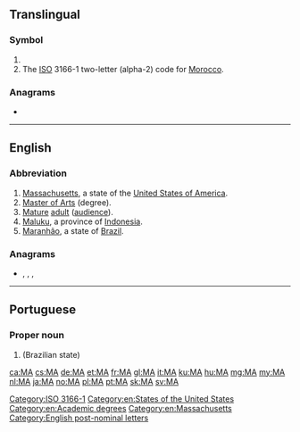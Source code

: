 {{also|Appendix:Variations of "ma"}}
==Translingual==

===Symbol===
{{head|mul|symbol}}

# {{SI-unit-abb|mega|ampere|[[electrical current]]}}
# The [[ISO]] 3166-1 two-letter (alpha-2) code for [[Morocco]].

===Anagrams===

*{{l|mul|AM}}

[[Category:ISO 3166-1]]

----

==English==

===Abbreviation===
{{rfc-header|Abbreviation}}
{{head|en|abbreviation}}

# [[Massachusetts]], a state of the [[United States of America]].
# [[Master of Arts]] (degree).
# [[mature|Mature]] [[adult]] ([[audience]]).
# [[Maluku]], a province of [[Indonesia]].
# [[Maranhão]], a state of [[Brazil]].

===Anagrams===
* {{l|en|AM}}, {{l|en|Am}}, {{l|en|a.m.}}, {{l|en|am}}

[[Category:en:States of the United States]]
[[Category:en:Academic degrees]]
[[Category:en:Massachusetts]]
[[Category:English post-nominal letters]]

----

==Portuguese==

===Proper noun===
{{pt-proper noun|m}}

# {{abbreviation of|Maranhão|lang=pt}} (Brazilian state)

[[ca:MA]]
[[cs:MA]]
[[de:MA]]
[[et:MA]]
[[fr:MA]]
[[gl:MA]]
[[it:MA]]
[[ku:MA]]
[[hu:MA]]
[[mg:MA]]
[[my:MA]]
[[nl:MA]]
[[ja:MA]]
[[no:MA]]
[[pl:MA]]
[[pt:MA]]
[[sk:MA]]
[[sv:MA]]